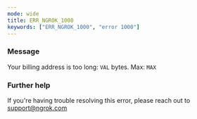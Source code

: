 ```yaml
---
mode: wide
title: ERR_NGROK_1000
keywords: ["ERR_NGROK_1000", "error 1000"]
---
```


### Message

Your billing address is too long: `VAL` bytes. Max: `MAX`

### Further help

If you're having trouble resolving this error, please reach out to [support@ngrok.com](mailto:support@ngrok.com?subject=Help%20with%20ERR_NGROK_1000)
